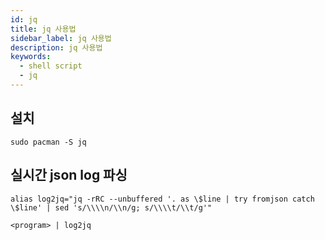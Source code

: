 ```yaml
---
id: jq
title: jq 사용법
sidebar_label: jq 사용법
description: jq 사용법
keywords:
  - shell script
  - jq
---
```


## 설치

```shell
sudo pacman -S jq
```

## 실시간 json log 파싱

```shell
alias log2jq="jq -rRC --unbuffered '. as \$line | try fromjson catch \$line' | sed 's/\\\\n/\\n/g; s/\\\\t/\\t/g'"
```

```shell
<program> | log2jq
```
